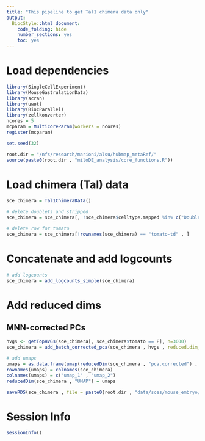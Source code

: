 ```yaml
---
title: "This pipeline to get Tal1 chimera data only"
output:
  BiocStyle::html_document:
    code_folding: hide
    number_sections: yes
    toc: yes  
---
```

# Load dependencies

```r


library(SingleCellExperiment)
library(MouseGastrulationData)
library(scran)
library(uwot)
library(BiocParallel)
library(zellkonverter)
ncores = 5
mcparam = MulticoreParam(workers = ncores)
register(mcparam)

set.seed(32)

root.dir = "/nfs/research/marioni/alsu/hubmap_metaRef/"
source(paste0(root.dir , "miloDE_analysis/core_functions.R"))

```


# Load chimera (Tal) data

```r


sce_chimera = Tal1ChimeraData()

# delete doublets and stripped
sce_chimera = sce_chimera[, !sce_chimera$celltype.mapped %in% c("Doublet" , "Stripped")]

# delete row for tomato
sce_chimera = sce_chimera[!rownames(sce_chimera) == "tomato-td" , ]


```

# Concatenate and add logcounts

```r


# add logcounts
sce_chimera = add_logcounts_simple(sce_chimera)


```

# Add reduced dims 

## MNN-corrected PCs

```r


hvgs <- getTopHVGs(sce_chimera[, sce_chimera$tomato == F], n=3000)
sce_chimera = add_batch_corrected_pca(sce_chimera , hvgs , reduced.dim_name = "pca.corrected" , bpparam = mcparam)

# add umaps
umaps = as.data.frame(umap(reducedDim(sce_chimera , "pca.corrected") , min_dist = 0.7))
rownames(umaps) = colnames(sce_chimera)
colnames(umaps) = c("umap_1" , "umap_2")
reducedDim(sce_chimera , "UMAP") = umaps

saveRDS(sce_chimera , file = paste0(root.dir , "data/sces/mouse_embryo/chimera/mouse_embryo_chimera_tal_only.Rds"))


```



# Session Info

```r
sessionInfo()
```
